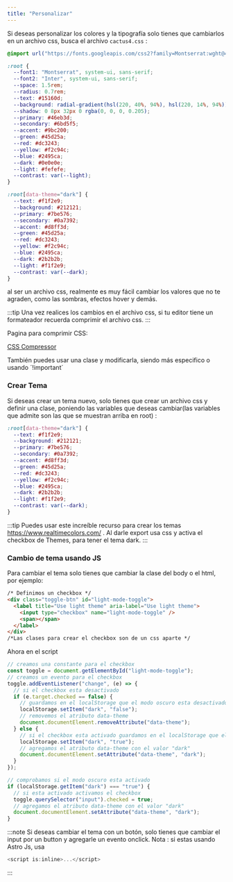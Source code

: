 ```yaml
---
title: "Personalizar"
---
```


Si deseas personalizar los colores y la tipografía solo tienes que cambiarlos en un archivo css, busca el archivo `cactus4.css` :

```css
@import url("https://fonts.googleapis.com/css2?family=Montserrat:wght@400;600;800&family=Inter:wght@300..600&display=swap");

:root {
  --font1: "Montserrat", system-ui, sans-serif;
  --font2: "Inter", system-ui, sans-serif;
  --space: 1.5rem;
  --radius: 0.7rem;
  --text: #15160d;
  --background: radial-gradient(hsl(220, 40%, 94%), hsl(220, 14%, 94%));
  --shadow: 0 8px 32px 0 rgba(0, 0, 0, 0.205);
  --primary: #46eb3d;
  --secondary: #6bd5f5;
  --accent: #9bc200;
  --green: #45d25a;
  --red: #dc3243;
  --yellow: #f2c94c;
  --blue: #2495ca;
  --dark: #0e0e0e;
  --light: #fefefe;
  --contrast: var(--light);
}

:root[data-theme="dark"] {
  --text: #f1f2e9;
  --background: #212121;
  --primary: #7be576;
  --secondary: #0a7392;
  --accent: #d8ff3d;
  --green: #45d25a;
  --red: #dc3243;
  --yellow: #f2c94c;
  --blue: #2495ca;
  --dark: #2b2b2b;
  --light: #f1f2e9;
  --contrast: var(--dark);
}
```

al ser un archivo css, realmente es muy fácil cambiar los valores que no te agraden, como las sombras, efectos hover y demás.

:::tip
Una vez realices los cambios en el archivo css, si tu editor tiene un formateador recuerda comprimir el archivo css.
:::

Pagina para comprimir CSS:

<a href="https://www.toptal.com/developers/cssminifier">CSS Compressor</a>
<br />

También puedes usar una clase y modificarla, siendo más especifico o usando ´!important´

### Crear Tema

Si deseas crear un tema nuevo, solo tienes que crear un archivo css y definir una clase, poniendo las variables que deseas cambiar(las variables que admite son las que se muestran arriba en root) :

```css
:root[data-theme="dark"] {
  --text: #f1f2e9;
  --background: #212121;
  --primary: #7be576;
  --secondary: #0a7392;
  --accent: #d8ff3d;
  --green: #45d25a;
  --red: #dc3243;
  --yellow: #f2c94c;
  --blue: #2495ca;
  --dark: #2b2b2b;
  --light: #f1f2e9;
  --contrast: var(--dark);
}
```

:::tip
Puedes usar este increíble recurso para crear los temas https://www.realtimecolors.com/ . Al darle export usa css y activa el checkbox de Themes, para tener el tema dark.
:::

### Cambio de tema usando JS

Para cambiar el tema solo tienes que cambiar la clase del body o el html, por ejemplo:

```html
/* Definimos un checkbox */
<div class="toggle-btn" id="light-mode-toggle">
  <label title="Use light theme" aria-label="Use light theme">
    <input type="checkbox" name="light-mode-toggle" />
    <span></span>
  </label>
</div>
/*Las clases para crear el checkbox son de un css aparte */
```

Ahora en el script

```js
// creamos una constante para el checkbox
const toggle = document.getElementById("light-mode-toggle");
// creamos un evento para el checkbox
toggle.addEventListener("change", (e) => {
  // si el checkbox esta desactivado
  if (e.target.checked == false) {
    // guardamos en el localStorage que el modo oscuro esta desactivado
    localStorage.setItem("dark", "false");
    // removemos el atributo data-theme
    document.documentElement.removeAttribute("data-theme");
  } else {
    // si el checkbox esta activado guardamos en el localStorage que el modo oscuro esta activado
    localStorage.setItem("dark", "true");
    // agregamos el atributo data-theme con el valor "dark"
    document.documentElement.setAttribute("data-theme", "dark");
  }
});

// comprobamos si el modo oscuro esta activado
if (localStorage.getItem("dark") === "true") {
  // si esta activado activamos el checkbox
  toggle.querySelector("input").checked = true;
  // agregamos el atributo data-theme con el valor "dark"
  document.documentElement.setAttribute("data-theme", "dark");
}
```

:::note
Si deseas cambiar el tema con un botón, solo tienes que cambiar el input por un button y agregarle un evento onclick.
Nota : si estas usando Astro Js, usa

```js
<script is:inline>...</script>
```

:::
